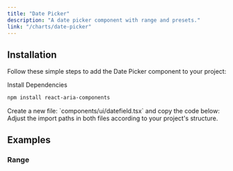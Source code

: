 ```yaml
---
title: "Date Picker"
description: "A date picker component with range and presets."
link: "/charts/date-picker"
---
```


<ComponentPreview name="date-picker-demo" />

## Installation

Follow these simple steps to add the Date Picker component to your project:

<Steps>

<Step>
Install Dependencies
</Step>

```bash 
npm install react-aria-components 
```

<Step>
    Create a new file: `components/ui/datefield.tsx` and copy the code below:
</Step>

<CollapsibleSource name="datefield" />

<Step>
    Adjust the import paths in both files according to your project's structure.
</Step>

</Steps>

## Examples

### Range

<ComponentPreview name="date-picker-range" />
